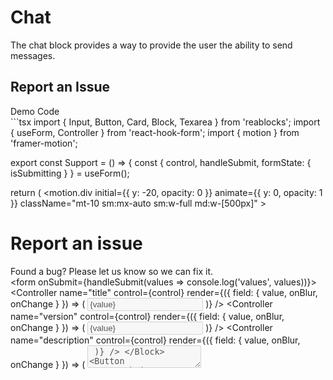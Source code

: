 
# Chat

The chat block provides a way to provide the user the ability to send messages.

## Report an Issue

<Tabs>
    <TabList>
      <Tab className="light:text-white">
        Demo
      </Tab>
      <Tab className="light:text-white">
        Code
      </Tab>
    </TabList>
    <TabPanel>
      <div className="flex flex-col border justify-center items-center border-gray-700 light:bg-white light:text-black">
        <Support />
      </div>
    </TabPanel>
    <TabPanel>
```tsx
import { Input, Button, Card, Block, Texarea } from 'reablocks';
import { useForm, Controller } from 'react-hook-form';
import { motion } from 'framer-motion';

export const Support = () => {
  const {
    control,
    handleSubmit,
    formState: { isSubmitting }
  } = useForm();

  return (
    <motion.div
      initial={{ y: -20, opacity: 0 }}
      animate={{ y: 0, opacity: 1 }}
      className="mt-10 sm:mx-auto sm:w-full md:w-[500px]"
    >
      <Card className="w-full">
        <div className="flex flex-col items-center justify-center pt-2 pb-5 text-center">
          <h1 className="mt-2 mb-0 text-2xl font-sans font-bold">
            Report an issue
          </h1>
          <div className="text-panel-secondary-content text-base">
            Found a bug? Please let us know so we can fix it.
          </div>
        </div>
        <form onSubmit={handleSubmit(values => console.log('values', values))}>
          <Block label="Title">
            <Controller
              name="title"
              control={control}
              render={({ field: { value, onBlur, onChange } }) => (
                <Input
                  name="title"
                  disabled={isSubmitting}
                  value={value}
                  type="text"
                  onChange={onChange}
                  onBlur={onBlur}
                />
              )}
            />
          </Block>
          <Block label="Version">
            <Controller
              name="version"
              control={control}
              render={({ field: { value, onBlur, onChange } }) => (
                <Input
                  name="version"
                  disabled={isSubmitting}
                  value={value}
                  type="text"
                  onChange={onChange}
                  onBlur={onBlur}
                />
              )}
            />
          </Block>
          <Block label="Description">
            <Controller
              name="description"
              control={control}
              render={({ field: { value, onBlur, onChange } }) => (
                <Textarea
                  name="description"
                  minRows={5}
                  disabled={isSubmitting}
                  value={value}
                  onChange={onChange}
                  onBlur={onBlur}
                />
              )}
            />
          </Block>
          <Button
            type="submit"
            fullWidth
            variant="filled"
            color="primary"
            className="mt-5 flex items-center gap-2 self-stretch !text-lg bg-button-gradient hover:bg-button-gradient-hover focus:bg-button-gradient-focus focus:outline-none transition-colors"
            disabled={isSubmitting}
          >
            {isSubmitting ? 'Sending Report...' : 'Send Report →'}
          </Button>
        </form>
      </Card>
    </motion.div>
  );
};
```
  </TabPanel>
</Tabs>